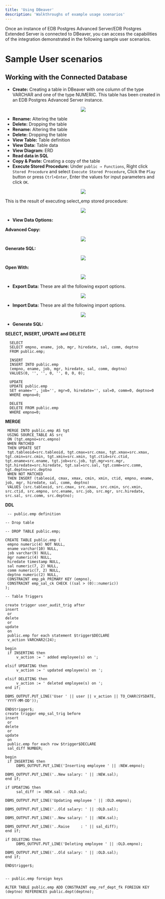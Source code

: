 ```yaml
---
title: 'Using DBeaver'
description: 'Walkthroughs of example usage scenarios'
---
```

Once an instance of EDB Postgres Advanced Server/EDB Postgres Extended Server is connected to DBeaver, you can access the capabilities of the integration demonstrated in the following sample user scenarios. 


# Sample User scenarios

## Working with the Connected Database

- **Create:** Creating a table in DBeaver with one column of the type VARCHAR and one of the type NUMERIC. This table has been created in an EDB Postgres Advanced Server instance. 

<p align="center">
  <img src="Images/TableCreatedInEPAS.png">
</p>

- **Rename:** Altering the table
- **Delete:** Dropping the table
- **Rename:** Altering the table
- **Delete:** Dropping the table
- **View Table:** Table definition
- **View Data:** Table data
- **View Diagram:** ERD
- **Read data in SQL**
- **Copy & Paste:** Creating a copy of the table
- **Execute Stored Procedure:** Under `public → Functions`, Right click `Stored Procedure` and select `Execute Stored Procedure`, Click the `Play` button or press `Ctrl+Enter`, Enter the values for input parameters and click `OK`.

<p align="center">
  <img src="Images/ExecuteStoredProcedure.png">
</p>

This is the result of executing select_emp stored procedure:

<p align="center">
  <img src="Images/SelectEMPStoredProcedure.png">
</p>

- **View Data Options:**

**Advanced Copy:**
<p align="center">
  <img src="Images/AdvancedCopy.png">
</p>

**Generate SQL:**
<p align="center">
  <img src="Images/GenerateSQL.png">
</p>

**Open With:**
<p align="center">
  <img src="Images/OpenWith.png">
</p>

- **Export Data:** These are all the following export options. 
<p align="center">
  <img src="Images/ExportData.png">
</p>

- **Import Data:** These are all the following import options. 
<p align="center">
  <img src="Images/ImportData.png">
</p>

- **Generate SQL:**

**SELECT, INSERT, UPDATE and DELETE**
  ```
    SELECT
    SELECT empno, ename, job, mgr, hiredate, sal, comm, deptno
    FROM public.emp;

    INSERT
    INSERT INTO public.emp
    (empno, ename, job, mgr, hiredate, sal, comm, deptno)
    VALUES(0, '', '', 0, '', 0, 0, 0);

    UPDATE
    UPDATE public.emp
    SET ename='', job='', mgr=0, hiredate='', sal=0, comm=0, deptno=0
    WHERE empno=0;

    DELETE
    DELETE FROM public.emp
    WHERE empno=0;
   ```

**MERGE**
   ```
    MERGE INTO public.emp AS tgt
    USING SOURCE_TABLE AS src
    ON (tgt.empno=src.empno)
    WHEN MATCHED
    THEN UPDATE SET
    tgt.tableoid=src.tableoid, tgt.cmax=src.cmax, tgt.xmax=src.xmax, tgt.cmin=src.cmin, tgt.xmin=src.xmin, tgt.ctid=src.ctid, tgt.ename=src.ename, tgt.job=src.job, tgt.mgr=src.mgr, tgt.hiredate=src.hiredate, tgt.sal=src.sal, tgt.comm=src.comm, tgt.deptno=src.deptno
    WHEN NOT MATCHED
    THEN INSERT (tableoid, cmax, xmax, cmin, xmin, ctid, empno, ename, job, mgr, hiredate, sal, comm, deptno)
    VALUES (src.tableoid, src.cmax, src.xmax, src.cmin, src.xmin, src.ctid, src.empno, src.ename, src.job, src.mgr, src.hiredate, src.sal, src.comm, src.deptno);
   ```
   
**DDL**
   ```
    -- public.emp definition

-- Drop table

-- DROP TABLE public.emp;

CREATE TABLE public.emp (
	empno numeric(4) NOT NULL,
	ename varchar(10) NULL,
	job varchar(9) NULL,
	mgr numeric(4) NULL,
	hiredate timestamp NULL,
	sal numeric(7, 2) NULL,
	comm numeric(7, 2) NULL,
	deptno numeric(2) NULL,
	CONSTRAINT emp_pk PRIMARY KEY (empno),
	CONSTRAINT emp_sal_ck CHECK ((sal > (0)::numeric))
);

-- Table Triggers

create trigger user_audit_trig after
insert
    or
delete
    or
update
    on
    public.emp for each statement $trigger$DECLARE
    v_action VARCHAR2(24);

begin
    if INSERTING then
        v_action := ' added employee(s) on ';

elsif UPDATING then
        v_action := ' updated employee(s) on ';

elsif DELETING then
        v_action := ' deleted employee(s) on ';
end if;

DBMS_OUTPUT.PUT_LINE('User ' || user || v_action || TO_CHAR(SYSDATE, 'YYYY-MM-DD'));

END$trigger$;
create trigger emp_sal_trig before
insert
    or
delete
    or
update
    on
    public.emp for each row $trigger$DECLARE
    sal_diff NUMBER;

begin
    if INSERTING then
        DBMS_OUTPUT.PUT_LINE('Inserting employee ' || :NEW.empno);

DBMS_OUTPUT.PUT_LINE('..New salary: ' || :NEW.sal);
end if;

if UPDATING then
        sal_diff := :NEW.sal - :OLD.sal;

DBMS_OUTPUT.PUT_LINE('Updating employee ' || :OLD.empno);

DBMS_OUTPUT.PUT_LINE('..Old salary: ' || :OLD.sal);

DBMS_OUTPUT.PUT_LINE('..New salary: ' || :NEW.sal);

DBMS_OUTPUT.PUT_LINE('..Raise     : ' || sal_diff);
end if;

if DELETING then
        DBMS_OUTPUT.PUT_LINE('Deleting employee ' || :OLD.empno);

DBMS_OUTPUT.PUT_LINE('..Old salary: ' || :OLD.sal);
end if;

END$trigger$;


-- public.emp foreign keys

ALTER TABLE public.emp ADD CONSTRAINT emp_ref_dept_fk FOREIGN KEY (deptno) REFERENCES public.dept(deptno);


   ```
